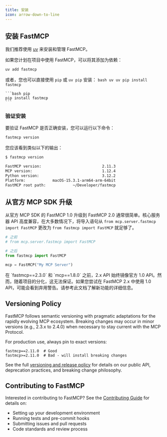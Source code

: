```yaml
---
title: 安装
icon: arrow-down-to-line
---
```

## 安装 FastMCP

我们推荐使用 [uv](https://docs.astral.sh/uv/getting-started/installation/) 来安装和管理 FastMCP。

如果您计划在项目中使用 FastMCP，可以将其添加为依赖：

```bash
uv add fastmcp
```

或者，您也可以直接使用 `pip` 或 `uv pip` 安装：
<CodeGroup>
    ```bash uv
    uv pip install fastmcp
    ```

    ```bash pip
    pip install fastmcp
    ```
</CodeGroup>

### 验证安装

要验证 FastMCP 是否正确安装，您可以运行以下命令：

```bash
fastmcp version
```

您应该看到类似以下的输出：

```bash
$ fastmcp version

FastMCP version:                           2.11.3
MCP version:                               1.12.4
Python version:                            3.12.2
Platform:            macOS-15.3.1-arm64-arm-64bit
FastMCP root path:            ~/Developer/fastmcp
```
## 从官方 MCP SDK 升级

从官方 MCP SDK 的 FastMCP 1.0 升级到 FastMCP 2.0 通常很简单。核心服务器 API 高度兼容，在大多数情况下，将导入语句从 `from mcp.server.fastmcp import FastMCP` 更改为 `from fastmcp import FastMCP` 就足够了。


```python {5}
# 之前
# from mcp.server.fastmcp import FastMCP

# 之后
from fastmcp import FastMCP

mcp = FastMCP("My MCP Server")
```

<Warning>
在 `fastmcp==2.3.0` 和 `mcp==1.8.0` 之前，2.x API 始终镜像官方 1.0 API。然而，随着项目的分化，这无法保证。如果您尝试在 FastMCP 2.x 中使用 1.0 API，可能会看到弃用警告。请参考此文档了解新功能的详细信息。
</Warning>

## Versioning Policy

FastMCP follows semantic versioning with pragmatic adaptations for the rapidly evolving MCP ecosystem. Breaking changes may occur in minor versions (e.g., 2.3.x to 2.4.0) when necessary to stay current with the MCP Protocol.

For production use, always pin to exact versions:
```
fastmcp==2.11.0  # Good
fastmcp>=2.11.0  # Bad - will install breaking changes
```

See the full [versioning and release policy](/zh/development/releases#versioning-policy) for details on our public API, deprecation practices, and breaking change philosophy.

## Contributing to FastMCP

Interested in contributing to FastMCP? See the [Contributing Guide](/zh/development/contributing) for details on:
- Setting up your development environment
- Running tests and pre-commit hooks
- Submitting issues and pull requests
- Code standards and review process

